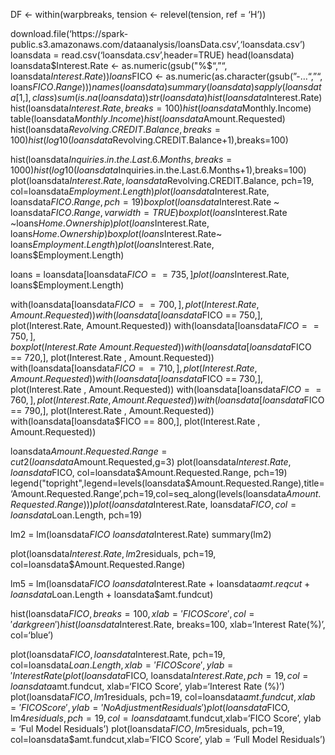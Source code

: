 DF <- within(warpbreaks, tension <- relevel(tension, ref = 'H'))

download.file('https://spark-public.s3.amazonaws.com/dataanalysis/loansData.csv','loansdata.csv')
loansdata = read.csv('loansdata.csv',header=TRUE)
head(loansdata)
loansdata$Interest.Rate <- as.numeric(gsub("%$", "", loansdata$Interest.Rate))
loans$FICO <- as.numeric(as.character(gsub("-...", "", loans$FICO.Range)))
names(loansdata)
summary(loansdata)
sapply(loansdata[1,],class)
sum(is.na(loansdata))
str(loansdata)
hist(loansdata$Interest.Rate)
hist(loansdata$Interest.Rate, breaks=100)
hist(loansdata$Monthly.Income)
table(loansdata$Monthly.Income)
hist(loansdata$Amount.Requested)
hist(loansdata$Revolving.CREDIT.Balance,breaks=100)
hist(log10(loansdata$Revolving.CREDIT.Balance+1),breaks=100)


hist(loansdata$Inquiries.in.the.Last.6.Months,breaks=1000)
hist(log10(loansdata$Inquiries.in.the.Last.6.Months+1),breaks=100)
plot(loansdata$Interest.Rate, loansdata$Revolving.CREDIT.Balance, pch=19, col=loansdata$Employment.Length)
plot(loansdata$Interest.Rate, loansdata$FICO.Range, pch=19)
boxplot(loansdata$Interest.Rate ~ loansdata$FICO.Range, varwidth=TRUE)
boxplot(loans$Interest.Rate ~loans$Home.Ownership)
plot(loans$Interest.Rate, loans$Home.Ownership)
boxplot(loans$Interest.Rate~ loans$Employment.Length)
plot(loans$Interest.Rate, loans$Employment.Length)

loans = loansdata[loansdata$FICO==735,]
plot(loans$Interest.Rate, loans$Employment.Length)

with(loansdata[loansdata$FICO == 700,], plot(Interest.Rate, Amount.Requested))
with(loansdata[loansdata$FICO == 750,], plot(Interest.Rate, Amount.Requested))
with(loansdata[loansdata$FICO == 750,], boxplot(Interest.Rate ~ Amount.Requested))
with(loansdata[loansdata$FICO == 720,], plot(Interest.Rate , Amount.Requested))
with(loansdata[loansdata$FICO == 710,], plot(Interest.Rate , Amount.Requested))
with(loansdata[loansdata$FICO == 730,], plot(Interest.Rate , Amount.Requested))
with(loansdata[loansdata$FICO == 760,], plot(Interest.Rate , Amount.Requested))
with(loansdata[loansdata$FICO == 790,], plot(Interest.Rate , Amount.Requested))
with(loansdata[loansdata$FICO == 800,], plot(Interest.Rate , Amount.Requested))

loansdata$Amount.Requested.Range = cut2(loansdata$Amount.Requested,g=3)
plot(loansdata$Interest.Rate, loansdata$FICO, col=loansdata$Amount.Requested.Range, pch=19)
legend("topright",legend=levels(loansdata$Amount.Requested.Range),title='Amount.Requested.Range',pch=19,col=seq_along(levels(loansdata$Amount.Requested.Range)))
plot(loansdata$Interest.Rate, loansdata$FICO, col=loansdata$Loan.Length, pch=19)

lm2 = lm(loansdata$FICO ~ loansdata$Interest.Rate)
summary(lm2)

plot(loansdata$Interest.Rate, lm2$residuals, pch=19, col=loansdata$Amount.Requested.Range)

lm5 = lm(loansdata$FICO ~ loansdata$Interest.Rate + loansdata$amt.reqcut + loansdata$Loan.Length + loansdata$amt.fundcut)

hist(loansdata$FICO, breaks=100, xlab='FICO Score', col='darkgreen')
hist(loansdata$Interest.Rate, breaks=100, xlab='Interest Rate(%)', col='blue')

plot(loansdata$FICO, loansdata$Interest.Rate, pch=19, col=loansdata$Loan.Length, xlab='FICO Score', ylab='Interest Rate (%)')
plot(loansdata$FICO, loansdata$Interest.Rate, pch=19, col=loansdata$amt.fundcut, xlab='FICO Score', ylab='Interest Rate (%)')
plot(loansdata$FICO, lm1$residuals, pch=19, col=loansdata$amt.fundcut, xlab='FICO Score', ylab = 'No Adjustment Residuals')
plot(loansdata$FICO, lm4$residuals, pch=19, col=loansdata$amt.fundcut,xlab='FICO Score', ylab = 'Ful Model Residuals')
plot(loansdata$FICO, lm5$residuals, pch=19, col=loansdata$amt.fundcut,xlab='FICO Score', ylab = 'Full Model Residuals')
